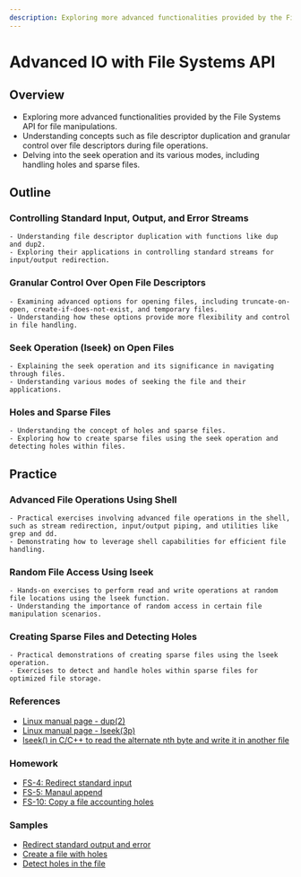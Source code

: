 ```yaml
---
description: Exploring more advanced functionalities provided by the File Systems API for file manipulations. Understanding concepts such as file descriptor duplication and granular control over file descriptors during file operations.
---
```


# Advanced IO with File Systems API

## Overview
- Exploring more advanced functionalities provided by the File Systems API for file manipulations.
- Understanding concepts such as file descriptor duplication and granular control over file descriptors during file operations.
- Delving into the seek operation and its various modes, including handling holes and sparse files.

## Outline
### Controlling Standard Input, Output, and Error Streams
    - Understanding file descriptor duplication with functions like dup and dup2.
    - Exploring their applications in controlling standard streams for input/output redirection.

### Granular Control Over Open File Descriptors
    - Examining advanced options for opening files, including truncate-on-open, create-if-does-not-exist, and temporary files.
    - Understanding how these options provide more flexibility and control in file handling.

### Seek Operation (lseek) on Open Files
    - Explaining the seek operation and its significance in navigating through files.
    - Understanding various modes of seeking the file and their applications.

### Holes and Sparse Files
    - Understanding the concept of holes and sparse files.
    - Exploring how to create sparse files using the seek operation and detecting holes within files.

## Practice
### Advanced File Operations Using Shell
    - Practical exercises involving advanced file operations in the shell, such as stream redirection, input/output piping, and utilities like grep and dd.
    - Demonstrating how to leverage shell capabilities for efficient file handling.

### Random File Access Using lseek
    - Hands-on exercises to perform read and write operations at random file locations using the lseek function.
    - Understanding the importance of random access in certain file manipulation scenarios.

### Creating Sparse Files and Detecting Holes
    - Practical demonstrations of creating sparse files using the lseek operation.
    - Exercises to detect and handle holes within sparse files for optimized file storage.

### References
   - [Linux manual page - dup(2)](https://man7.org/linux/man-pages/man2/dup.2.html)
   - [Linux manual page - lseek(3p)](https://man7.org/linux/man-pages/man2/lseek.2.html)
   - [lseek() in C/C++ to read the alternate nth byte and write it in another file](https://www.geeksforgeeks.org/lseek-in-c-to-read-the-alternate-nth-byte-and-write-it-in-another-file/)

### Homework
   - [FS-4: Redirect standard input](/system-programming/tasks/file-systems/redirect-cin/)
   - [FS-5: Manaul append](/system-programming/tasks/file-systems/manual-append/)
   - [FS-10: Copy a file accounting holes](/system-programming/tasks/file-systems/copy-with-holes/)

### Samples
   - [Redirect standard output and error](/system-programming/samples/redirect-output/)
   - [Create a file with holes](/system-programming/samples/make-hole/)
   - [Detect holes in the file](/system-programming/samples/detect-holes/)
   